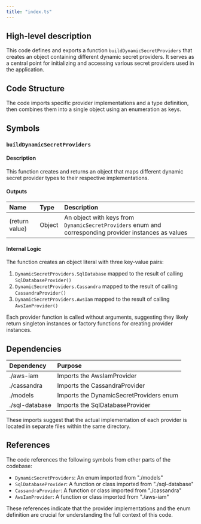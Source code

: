 ```yaml
---
title: "index.ts"
---
```


## High-level description
This code defines and exports a function `buildDynamicSecretProviders` that creates an object containing different dynamic secret providers. It serves as a central point for initializing and accessing various secret providers used in the application.

## Code Structure
The code imports specific provider implementations and a type definition, then combines them into a single object using an enumeration as keys.

## Symbols

### `buildDynamicSecretProviders`
#### Description
This function creates and returns an object that maps different dynamic secret provider types to their respective implementations.

#### Outputs
| Name | Type | Description |
|:-----|:-----|:------------|
| (return value) | Object | An object with keys from `DynamicSecretProviders` enum and corresponding provider instances as values |

#### Internal Logic
The function creates an object literal with three key-value pairs:
1. `DynamicSecretProviders.SqlDatabase` mapped to the result of calling `SqlDatabaseProvider()`
2. `DynamicSecretProviders.Cassandra` mapped to the result of calling `CassandraProvider()`
3. `DynamicSecretProviders.AwsIam` mapped to the result of calling `AwsIamProvider()`

Each provider function is called without arguments, suggesting they likely return singleton instances or factory functions for creating provider instances.

## Dependencies
| Dependency | Purpose |
|:-----------|:--------|
| ./aws-iam | Imports the AwsIamProvider |
| ./cassandra | Imports the CassandraProvider |
| ./models | Imports the DynamicSecretProviders enum |
| ./sql-database | Imports the SqlDatabaseProvider |

These imports suggest that the actual implementation of each provider is located in separate files within the same directory.

## References
The code references the following symbols from other parts of the codebase:
- `DynamicSecretProviders`: An enum imported from "./models"
- `SqlDatabaseProvider`: A function or class imported from "./sql-database"
- `CassandraProvider`: A function or class imported from "./cassandra"
- `AwsIamProvider`: A function or class imported from "./aws-iam"

These references indicate that the provider implementations and the enum definition are crucial for understanding the full context of this code.